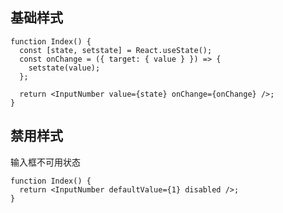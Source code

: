 ## 基础样式

```tsx live=true
function Index() {
  const [state, setstate] = React.useState();
  const onChange = ({ target: { value } }) => {
    setstate(value);
  };

  return <InputNumber value={state} onChange={onChange} />;
}
```

## 禁用样式

输入框不可用状态

```tsx live=true
function Index() {
  return <InputNumber defaultValue={1} disabled />;
}
```

